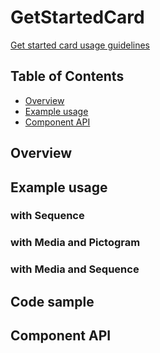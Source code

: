 
# GetStartedCard

[Get started card usage guidelines](https://pages.github.ibm.com/carbon/ibm-products/patterns/onboarding-flows/orientation/#get-started-card)

## Table of Contents

- [Overview](#overview)
- [Example usage](#example-usage)
- [Component API](#component-api)

## Overview

<Canvas>
  <Story of={stories.Default} />
</Canvas>

## Example usage

### with Sequence

<Canvas>
  <Story of={stories.withSequence} />
</Canvas>

### with Media and Pictogram

<Canvas>
  <Story of={stories.withMediaAndPictogram} />
</Canvas>

### with Media and Sequence

<Canvas>
  <Story of={stories.withMediaAndSequence} />
</Canvas>

## Code sample

<CodesandboxLink exampleDirectory="GetStartedCard" />

## Component API

<Controls />
